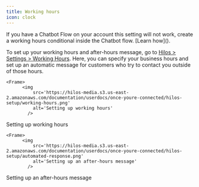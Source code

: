 ```yaml
---
title: Working hours
icon: clock
---
```


<Warning>
  If you have a Chatbot Flow on your account this setting will not work, create a working hours conditional inside the Chatbot flow. [Learn how]().
</Warning>

To set up your working hours and after-hours message, go to [Hilos > Settings > Working Hours](https://app.hilos.io/config/account/hours). Here, you can specify your business hours and set up an automatic message for customers who try to contact you outside of those hours.

    <Frame>
          <img
              src='https://hilos-media.s3.us-east-2.amazonaws.com/documentation/userdocs/once-youre-connected/hilos-setup/working-hours.png'
              alt='Setting up working hours'
            />
  <figcaption>Setting up working hours</figcaption>
      </Frame>

    <Frame>
          <img
              src='https://hilos-media.s3.us-east-2.amazonaws.com/documentation/userdocs/once-youre-connected/hilos-setup/automated-response.png'
              alt='Setting up an after-hours message'
            />
  <figcaption>Setting up an after-hours message</figcaption>
      </Frame>